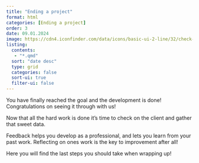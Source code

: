 ```yaml
---
title: "Ending a project"
format: html
categories: [Ending a project]
order: 3
date: 09.01.2024
image: https://cdn4.iconfinder.com/data/icons/basic-ui-2-line/32/check-mark-checklist-complete-done-512.png
listing:
  contents: 
   - "*.qmd"
  sort: "date desc"
  type: grid
  categories: false
  sort-ui: true
  filter-ui: false
---
```


You have finally reached the goal and the development is done! Congratulations on seeing it through with us!

Now that all the hard work is done it's time to check on the client and gather that sweet data.

Feedback helps you develop as a professional, and lets you learn from your past work. Reflecting on ones work is the key to improvement after all!

Here you will find the last steps you should take when wrapping up!